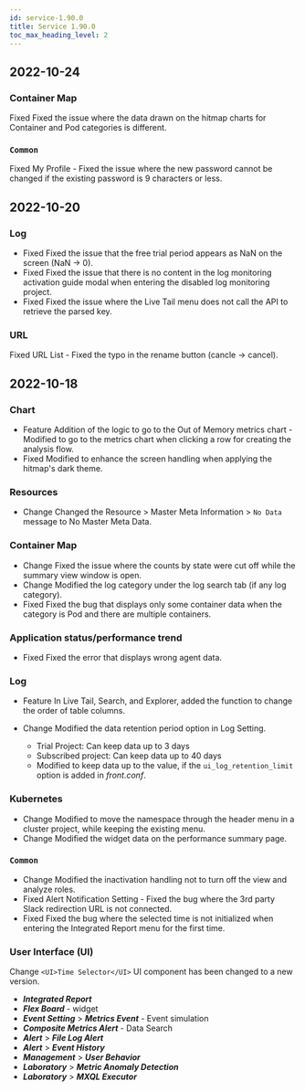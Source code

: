 ```yaml
---
id: service-1.90.0
title: Service 1.90.0
toc_max_heading_level: 2
---
```



## 2022-10-24

### Container Map

<Status>Fixed</Status> Fixed the issue where the data drawn on the hitmap charts for Container and Pod categories is different.

### `Common`

<Status>Fixed</Status> <UI>My Profile</UI> - Fixed the issue where the new password cannot be changed if the existing password is 9 characters or less.

## 2022-10-20

### Log

-   <Status>Fixed</Status> Fixed the issue that the free trial period appears as NaN on the screen (NaN → 0).
-   <Status>Fixed</Status> Fixed the issue that there is no content in the log monitoring activation guide modal when entering the disabled log monitoring project.
-   <Status>Fixed</Status> Fixed the issue where the <UI>Live Tail</UI> menu does not call the API to retrieve the parsed key.

### URL

<Status>Fixed</Status> URL List - Fixed the typo in the rename button (cancle → cancel).

## 2022-10-18

### Chart

-   <Status>Feature</Status> Addition of the logic to go to the Out of Memory metrics chart - Modified to go to the metrics chart when clicking a row for creating the analysis flow.
-   <Status>Fixed</Status> Modified to enhance the screen handling when applying the hitmap's dark theme.

### Resources

-   <Status>Change</Status> Changed the <UI>Resource</UI> > <UI>Master Meta Information</UI> > `No Data` message to <UI>No Master Meta Data</UI>.

### Container Map

-   <Status>Change</Status> Fixed the issue where the counts by state were cut off while the summary view window is open.
-   <Status>Change</Status> Modified the log category under the log search tab (if any log category).
-   <Status>Fixed</Status> Fixed the bug that displays only some container data when the category is Pod and there are multiple containers.

### Application status/performance trend

-   <Status>Fixed</Status> Fixed the error that displays wrong agent data.

### Log

-   <Status>Feature</Status> In <UI>Live Tail</UI>, <UI>Search</UI>, and <UI>Explorer</UI>, added the function to change the order of table columns.
-   <Status>Change</Status> Modified the data retention period option in Log Setting.

    -   Trial Project: Can keep data up to 3 days
    -   Subscribed project: Can keep data up to 40 days
    -   Modified to keep data up to the value, if the `ui_log_retention_limit` option is added in _front.conf_.

### Kubernetes

-   <Status>Change</Status> Modified to move the namespace through the header menu in a cluster project, while keeping the existing menu.
-   <Status>Change</Status> Modified the widget data on the performance summary page.

### `Common`

-   <Status>Change</Status> Modified the inactivation handling not to turn off the view and analyze roles.
-   <Status>Fixed</Status> Alert Notification Setting - Fixed the bug where the 3rd party Slack redirection URL is not connected.
-   <Status>Fixed</Status> Fixed the bug where the selected time is not initialized when entering the <UI>Integrated Report</UI> menu for the first time.

### User Interface (UI)

<Status>Change</Status> `<UI>Time Selector</UI>` UI component has been changed to a new version.

-   **_Integrated Report_**
-   **_Flex Board_** - widget
-   **_Event Setting_** > **_Metrics Event_** - Event simulation
-   **_Composite Metrics Alert_** - Data Search
-   **_Alert_** > **_File Log Alert_**
-   **_Alert_** > **_Event History_**
-   **_Management_** > **_User Behavior_**
-   **_Laboratory_** > **_Metric Anomaly Detection_**
-   **_Laboratory_** > **_MXQL Executor_**
